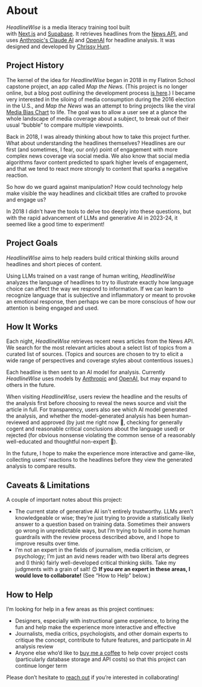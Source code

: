 # About

_HeadlineWise_ is a media literacy training tool built with [Next.js](https://nextjs.org/) and [Supabase](https://supabase.com/). It retrieves headlines from the [News API](https://newsapi.org/), and uses [Anthropic's Claude AI](https://www.anthropic.com/) and [OpenAI](https://openai.com/) for headline analysis. It was designed and developed by [Chrissy Hunt](https://chrissyhunt.com).

## Project History

The kernel of the idea for _HeadlineWise_ began in 2018 in my Flatiron School capstone project, an app called _Map the News_. (This project is no longer online, but a blog post outlining the development process [is here](https://chrissyhunt.com/blog/map-the-news).) I became very interested in the siloing of media consumption during the 2016 election in the U.S., and _Map the News_ was an attempt to bring projects like the viral [Media Bias Chart](https://www.adfontesmedia.com/) to life. The goal was to allow a user see at a glance the whole landscape of media coverage about a subject, to break out of their usual “bubble” to compare multiple viewpoints.

Back in 2018, I was already thinking about how to take this project further. What about understanding the headlines themselves? Headlines are our first (and sometimes, I fear, our _only_) point of engagement with more complex news coverage via social media. We also know that social media algorithms favor content predicted to spark higher levels of engagement, and that we tend to react more strongly to content that sparks a negative reaction.

So how do we guard against manipulation? How could technology help make visible the way headlines and clickbait titles are crafted to provoke and engage us?

In 2018 I didn’t have the tools to delve too deeply into these questions, but with the rapid advancement of LLMs and generative AI in 2023-24, it seemed like a good time to experiment!

## Project Goals

_HeadlineWise_ aims to help readers build critical thinking skills around headlines and short pieces of content.

Using LLMs trained on a vast range of human writing, _HeadlineWise_ analyzes the language of headlines to try to illustrate exactly how language choice can affect the way we respond to information. If we can learn to recognize language that is subjective and inflammatory or meant to provoke an emotional response, then perhaps we can be more conscious of how our attention is being engaged and used.

## How It Works

Each night, _HeadlineWise_ retrieves recent news articles from the News API. We search for the most relevant articles about a select list of topics from a curated list of sources. (Topics and sources are chosen to try to elicit a wide range of perspectives and coverage styles about contentious issues.)

Each headline is then sent to an AI model for analysis. Currently _HeadlineWise_ uses models by [Anthropic](https://www.anthropic.com/) and [OpenAI](https://openai.com/), but may expand to others in the future.

When visiting _HeadlineWise_, users review the headline and the results of the analysis first before choosing to reveal the news source and visit the article in full. For transparency, users also see which AI model generated the analysis, and whether the model-generated analysis has been human-reviewed and approved (by just me right now 👋, checking for generally cogent and reasonable critical conclusions about the language used) or rejected (for obvious nonsense violating the common sense of a reasonably well-educated and thoughtful non-expert 🫡).

In the future, I hope to make the experience more interactive and game-like, collecting users’ reactions to the headlines before they view the generated analysis to compare results.

## Caveats & Limitations

A couple of important notes about this project:

- The current state of generative AI isn't entirely trustworthy. LLMs aren’t knowledgeable or wise; they’re just trying to provide a statistically likely answer to a question based on training data. Sometimes their answers go wrong in unpredictable ways, but I’m trying to build in some human guardrails with the review process described above, and I hope to improve results over time.
- I’m not an expert in the fields of journalism, media criticism, or psychology; I’m just an avid news reader with two liberal arts degrees and (I think) fairly well-developed critical thinking skills. Take my judgments with a grain of salt! 😊 **If you _are_ an expert in these areas, I would love to collaborate!** (See “How to Help” below.)

## How to Help

I’m looking for help in a few areas as this project continues:

- Designers, especially with instructional game experience, to bring the fun and help make the experience more interactive and effective
- Journalists, media critics, psychologists, and other domain experts to critique the concept, contribute to future features, and participate in AI analysis review
- Anyone else who’d like to [buy me a coffee](https://buymeacoffee.com/chrissyhunt) to help cover project costs (particularly database storage and API costs) so that this project can continue longer term

Please don’t hesitate to [reach out](https://www.linkedin.com/in/chrissyhuntnyc/) if you’re interested in collaborating!

